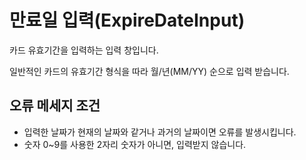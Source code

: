 
<Meta of={ExpireDateInputStories} />

# 만료일 입력(ExpireDateInput)

카드 유효기간을 입력하는 입력 창입니다.

일반적인 카드의 유효기간 형식을 따라 월/년(MM/YY) 순으로 입력 받습니다.

<Canvas of={ExpireDateInputStories.Primary} />

## 오류 메세지 조건

- 입력한 날짜가 현재의 날짜와 같거나 과거의 날짜이면 오류를 발생시킵니다.
- 숫자 0~9를 사용한 2자리 숫자가 아니면, 입력받지 않습니다.
